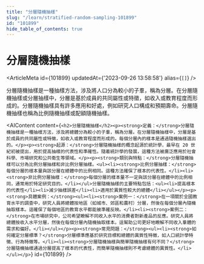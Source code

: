 ```yaml
---
title: "分層隨機抽樣"
slug: "/learn/stratified-random-sampling-101899"
id: "101899"
hide_table_of_contents: true
---
```



# 分層隨機抽樣

<ArticleMeta id={101899} updatedAt={'2023-09-26 13:58:58'} alias={`[]`} />
<div className='border-solid border-b border-t-0 my-4 border-[var(--ifm-color-gray-300)]' />

分層隨機抽樣是一種抽樣方法，涉及將人口分為較小的子羣，稱為分層。在分層隨機抽樣或分層抽樣中，分層是基於成員的共同屬性或特徵，如收入或教育程度而形成的。分層隨機抽樣具有許多應用和好處，例如研究人口構成和預期壽命。分層隨機抽樣也稱為比例隨機抽樣或配額隨機抽樣。

<AIContent content={`<h2>分層隨機抽樣</h2><p><strong>定義：</strong>分層隨機抽樣是一種抽樣方法，涉及將總體分為較小的子羣，稱為分層。在分層隨機抽樣中，分層是基於成員的共同屬性或特徵，如收入或教育程度而形成的。每個分層內的樣本是通過隨機抽樣選出的。</p><p><strong>起源：</strong>分層隨機抽樣的概念起源於統計學，最早在 20 世紀初被提出，用於提高抽樣的代表性和準確性。隨着統計學的發展，這種方法被廣泛應用於社會科學、市場研究和公共衞生等領域。</p><p><strong>類別與特點：</strong>分層隨機抽樣可以分為比例分層抽樣和非比例分層抽樣。<ul><li><strong>比例分層抽樣：</strong>每個分層的樣本量與該分層在總體中的比例相同。這種方法確保了樣本的代表性。</li><li><strong>非比例分層抽樣：</strong>每個分層的樣本量不一定與該分層在總體中的比例相同，通常用於特定研究目的。</li></ul>分層隨機抽樣的主要特點包括：<ul><li>提高樣本的代表性</li><li>減少抽樣誤差</li><li>適用於異質性較大的總體</li></ul></p><p><strong>具體案例：</strong><ul><li><strong>案例一：</strong>在一項關於全國教育水平的調查中，研究人員將總體按地區（如城市、郊區和農村）分層，然後在每個分層內隨機抽取樣本。這確保了每個地區的教育水平都能被準確反映。</li><li><strong>案例二：</strong>在市場研究中，公司希望瞭解不同收入水平的消費者對新產品的反應。研究人員將總體按收入水平分層，然後在每個分層內隨機抽取樣本。這幫助公司更好地瞭解不同收入羣體的需求和偏好。</li></ul></p><p><strong>常見問題：</strong><ul><li><strong>如何確定分層標準？</strong>分層標準應基於研究目標和總體的異質性特徵，如人口統計學特徵、行為特徵等。</li><li><strong>分層隨機抽樣與簡單隨機抽樣有何不同？</strong>分層隨機抽樣通過分層提高了樣本的代表性，而簡單隨機抽樣則不考慮總體的異質性。</li></ul></p>`} id={101899} />
